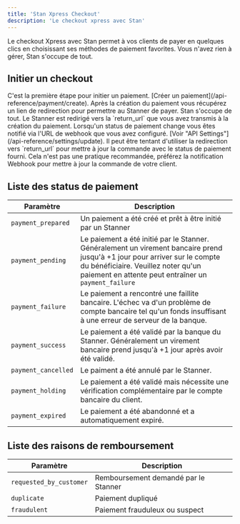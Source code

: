 ```yaml
---
title: 'Stan Xpress Checkout'
description: 'Le checkout xpress avec Stan'
---
```


Le checkout Xpress avec Stan permet à vos clients de payer en quelques clics en choisissant ses méthodes de paiement favorites. Vous n'avez rien à gérer, Stan s'occupe de tout.

## Initier un checkout

<Steps>
  <Step title="Créer un paiement (i.e. une invoice)">
    C'est la première étape pour initier un paiement. [Créer un paiement](/api-reference/payment/create).
  </Step>
  <Step title="Redirection du Stanner">
    Après la création du paiement vous récupérez un lien de redirection pour permettre au Stanner de payer. Stan s'occupe de tout.
  </Step>
  <Step title="Après le paiement">
    Le Stanner est redirigé vers la `return_url` que vous avez transmis à la création du paiement.
  </Step>
  <Step title="Notification Webhook">
    Lorsqu'un status de paiement change vous êtes notifié via l'URL de webhook que vous avez configuré. [Voir "API Settings"](/api-reference/settings/update).
  </Step>
</Steps>

<Warning>
  Il peut être tentant d'utiliser la redirection vers `return_url` pour mettre à jour la commande avec le status de paiement fourni. Cela n'est pas une pratique recommandée, préférez la notification Webhook pour mettre à jour la commande de votre client.
</Warning>

## Liste des status de paiement

| Paramètre         | Description                           |  
| ----------------- | ------------------------------------- | 
| `payment_prepared`  | Un paiement a été créé et prêt à être initié par un Stanner |
| `payment_pending`   | Le paiement a été initié par le Stanner. Généralement un virement bancaire prend jusqu'à +1 jour pour arriver sur le compte du bénéficiaire. Veuillez noter qu'un paiement en attente peut entraîner un `payment_failure` |
| `payment_failure`   | Le paiement a rencontré une faillite bancaire. L'échec va d'un problème de compte bancaire tel qu'un fonds insuffisant à une erreur de serveur de la banque. |
| `payment_success`   | Le paiement a été validé par la banque du Stanner. Généralement un virement bancaire prend jusqu'à +1 jour après avoir été validé. |
| `payment_cancelled` | Le paiment a été annulé par le Stanner. |
| `payment_holding`   | Le paiement a été validé mais nécessite une vérification complémentaire par le compte bancaire du client. |
| `payment_expired`   | Le paiement a été abandonné et a automatiquement expiré. |

## Liste des raisons de remboursement

| Paramètre         | Description                           |  
| ----------------- | ------------------------------------- | 
| `requested_by_customer`  | Remboursement demandé par le Stanner |
| `duplicate`   | Paiement dupliqué |
| `fraudulent`   | Paiement frauduleux ou suspect |
